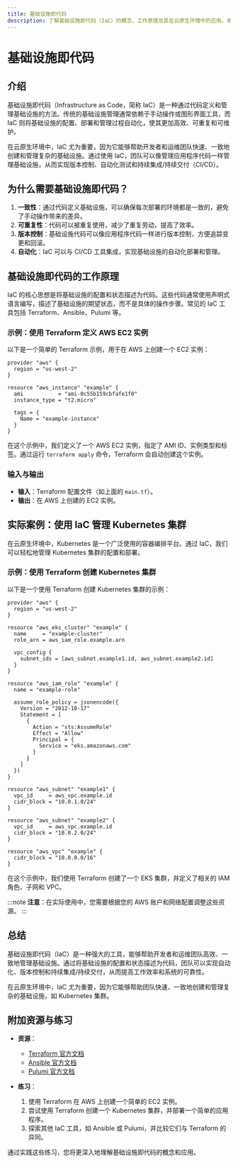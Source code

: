```yaml
---
title: 基础设施即代码
description: 了解基础设施即代码（IaC）的概念、工作原理及其在云原生环境中的应用。本文适合初学者，包含代码示例和实际案例。
---
```


# 基础设施即代码

## 介绍

基础设施即代码（Infrastructure as Code，简称 IaC）是一种通过代码定义和管理基础设施的方法。传统的基础设施管理通常依赖于手动操作或图形界面工具，而 IaC 则将基础设施的配置、部署和管理过程自动化，使其更加高效、可重复和可维护。

在云原生环境中，IaC 尤为重要，因为它能够帮助开发者和运维团队快速、一致地创建和管理复杂的基础设施。通过使用 IaC，团队可以像管理应用程序代码一样管理基础设施，从而实现版本控制、自动化测试和持续集成/持续交付（CI/CD）。

## 为什么需要基础设施即代码？

1. **一致性**：通过代码定义基础设施，可以确保每次部署的环境都是一致的，避免了手动操作带来的差异。
2. **可重复性**：代码可以被重复使用，减少了重复劳动，提高了效率。
3. **版本控制**：基础设施代码可以像应用程序代码一样进行版本控制，方便追踪变更和回滚。
4. **自动化**：IaC 可以与 CI/CD 工具集成，实现基础设施的自动化部署和管理。

## 基础设施即代码的工作原理

IaC 的核心思想是将基础设施的配置和状态描述为代码。这些代码通常使用声明式语言编写，描述了基础设施的期望状态，而不是具体的操作步骤。常见的 IaC 工具包括 Terraform、Ansible、Pulumi 等。

### 示例：使用 Terraform 定义 AWS EC2 实例

以下是一个简单的 Terraform 示例，用于在 AWS 上创建一个 EC2 实例：

```hcl
provider "aws" {
  region = "us-west-2"
}

resource "aws_instance" "example" {
  ami           = "ami-0c55b159cbfafe1f0"
  instance_type = "t2.micro"

  tags = {
    Name = "example-instance"
  }
}
```

在这个示例中，我们定义了一个 AWS EC2 实例，指定了 AMI ID、实例类型和标签。通过运行 `terraform apply` 命令，Terraform 会自动创建这个实例。

### 输入与输出

- **输入**：Terraform 配置文件（如上面的 `main.tf`）。
- **输出**：在 AWS 上创建的 EC2 实例。

## 实际案例：使用 IaC 管理 Kubernetes 集群

在云原生环境中，Kubernetes 是一个广泛使用的容器编排平台。通过 IaC，我们可以轻松地管理 Kubernetes 集群的配置和部署。

### 示例：使用 Terraform 创建 Kubernetes 集群

以下是一个使用 Terraform 创建 Kubernetes 集群的示例：

```hcl
provider "aws" {
  region = "us-west-2"
}

resource "aws_eks_cluster" "example" {
  name     = "example-cluster"
  role_arn = aws_iam_role.example.arn

  vpc_config {
    subnet_ids = [aws_subnet.example1.id, aws_subnet.example2.id]
  }
}

resource "aws_iam_role" "example" {
  name = "example-role"

  assume_role_policy = jsonencode({
    Version = "2012-10-17"
    Statement = [
      {
        Action = "sts:AssumeRole"
        Effect = "Allow"
        Principal = {
          Service = "eks.amazonaws.com"
        }
      }
    ]
  })
}

resource "aws_subnet" "example1" {
  vpc_id     = aws_vpc.example.id
  cidr_block = "10.0.1.0/24"
}

resource "aws_subnet" "example2" {
  vpc_id     = aws_vpc.example.id
  cidr_block = "10.0.2.0/24"
}

resource "aws_vpc" "example" {
  cidr_block = "10.0.0.0/16"
}
```

在这个示例中，我们使用 Terraform 创建了一个 EKS 集群，并定义了相关的 IAM 角色、子网和 VPC。

:::note
**注意**：在实际使用中，您需要根据您的 AWS 账户和网络配置调整这些资源。
:::

## 总结

基础设施即代码（IaC）是一种强大的工具，能够帮助开发者和运维团队高效、一致地管理基础设施。通过将基础设施的配置和状态描述为代码，团队可以实现自动化、版本控制和持续集成/持续交付，从而提高工作效率和系统的可靠性。

在云原生环境中，IaC 尤为重要，因为它能够帮助团队快速、一致地创建和管理复杂的基础设施，如 Kubernetes 集群。

## 附加资源与练习

- **资源**：
  - [Terraform 官方文档](https://www.terraform.io/docs/index.html)
  - [Ansible 官方文档](https://docs.ansible.com/ansible/latest/index.html)
  - [Pulumi 官方文档](https://www.pulumi.com/docs/)

- **练习**：
  1. 使用 Terraform 在 AWS 上创建一个简单的 EC2 实例。
  2. 尝试使用 Terraform 创建一个 Kubernetes 集群，并部署一个简单的应用程序。
  3. 探索其他 IaC 工具，如 Ansible 或 Pulumi，并比较它们与 Terraform 的异同。

通过实践这些练习，您将更深入地理解基础设施即代码的概念和应用。